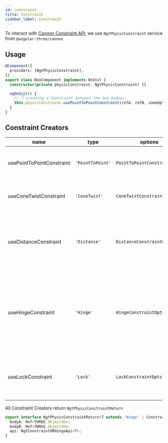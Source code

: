 ```yaml
---
id: constraint
title: Constraint
sidebar_label: Constraint
---
```


To interact with [Cannon Constraint API](https://pmndrs.github.io/cannon-es/docs/classes/Constraint.html), we use `NgtPhysicConstraint` service from `@angular-three/cannon`

## Usage

```ts
@Component({
  providers: [NgtPhysicConstraint],
})
export class BoxComponent implements OnInit {
  constructor(private physicConstraint: NgtPhysicConstraint) {}

  ngOnInit() {
    // 👇 creating a Constraint between the two bodies
    this.physicConstraint.usePointToPointConstraint(refA, refB, someOptions);
  }
}
```

## Constraint Creators

| name                      | type             | options                      | description                                                                                                                     |
| ------------------------- | ---------------- | ---------------------------- | ------------------------------------------------------------------------------------------------------------------------------- |
| usePointToPointConstraint | `'PointToPoint'` | `PointToPointConstraintOpts` | Connects two bodies at given offset points.                                                                                     |
| useConeTwistConstraint    | `'ConeTwist'`    | `ConeTwistConstraintOpts`    | A Cone Twist constraint, useful for ragdolls.                                                                                   |
| useDistanceConstraint     | `'Distance'`     | `DistanceConstraintOpts`     | Constrains two bodies to be at a constant distance from each others center of mass.                                             |
| useHingeConstraint        | `'Hinge'`        | `HingeConstraintOpts`        | Hinge constraint. Think of it as a door hinge. It tries to keep the door in the correct place and with the correct orientation. |
| useLockConstraint         | `'Lock'`         | `LockConstraintOpts`         | Lock constraint. Will remove all degrees of freedom between the bodies.                                                         |

All Constraint Creators return `NgtPhysicConstraintReturn`

```ts
export interface NgtPhysicConstraintReturn<T extends 'Hinge' | ConstraintTypes> {
  bodyA: Ref<THREE.Object3D>;
  bodyB: Ref<THREE.Object3D>;
  api: NgtConstraintORHingeApi<T>;
}
```
